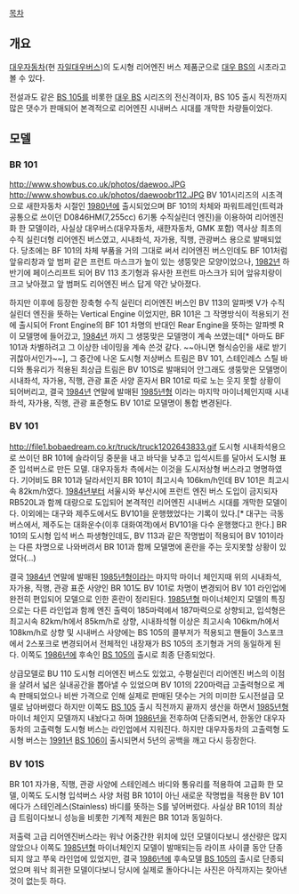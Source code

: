 [[목차]]
== 개요 ==
[[대우자동차]](현 [[자일대우버스]])의 도시형 리어엔진 버스 제품군으로 [[자일대우버스 BS|대우 BS]]의 시초라고 볼 수 있다.

전설과도 같은 [[자일대우버스 BS|BS 105]]를 비롯한 [[자일대우버스 BS|대우 BS]] 시리즈의 전신격이자, BS 105 출시 직전까지 많은 댓수가 판매되어 본격적으로 리어엔진 시내버스 시대를 개막한 차량들이었다.

== 모델 ==

=== BR 101 ===
http://www.showbus.co.uk/photos/daewoo.JPG
http://www.showbus.co.uk/photos/daewoobr112.JPG
BV 101시리즈의 시초격으로 새한자동차 시절인 [[1980년]]에 출시되었으며 BF 101의 차체와 파워트레인(트럭과 공통으로 쓰이던 D0846HM(7,255cc) 6기통 수직실린더 엔진)을 이용하여 리어엔진화 한 모델이라, 사실상 대우버스(대우자동차, 새한자동차, GMK 포함) 역사상 최초의 수직 실린더형 리어엔진 버스였고, 시내좌석, 자가용, 직행, 관광버스 용으로 발매되었다.
당초에는 BF 101의 차체 부품을 거의 그대로 써서 리어엔진 버스인데도 BF 101처럼 앞유리창과 앞 범퍼 같은 프런트 마스크가 높이 있는 생뚱맞은 모양이었으나, [[1982년]] 하반기에 페이스리프트 되어 BV 113 초기형과 유사한 프런트 마스크가 되어 앞유치랑이 크고 낮아졌고 앞 범퍼도 리어엔진 버스 답게 약간 낮아졌다.

하지만 이후에 등장한 장축형 수직 실린더 리어엔진 버스인 BV 113의 알파벳 V가 수직 실린더 엔진을 뜻하는 Vertical Engine 이었지만, BR 101은 그 작명방식이 적용되기 전에 출시되어 Front Engine의 BF 101 차명의 반대인 Rear Engine을 뜻하는 알파벳 R이 모델명에 들어갔고, [[1984년]] 까지 그 생뚱맞은 모델명이 계속 쓰였는데[* 아마도 BF 101과 차별하려고 그 이상한 네이밍을 계속 쓴것 같다. ~~아니면 형식승인을 새로 받기 귀찮아서인가~~], 그 중간에 나온 도시형 저상버스 트림은 BV 101, 스테인레스 스틸 바디와 통유리가 적용된 최상급 트림은 BV 101S로 발매되어 안그래도 생뚱맞은 모델명이 시내좌석, 자가용, 직행, 관광 표준 사양 혼자서 BR 101로 따로 노는 웃지 못할 상황이 되어버리고, 결국 [[1984년]] 연말에 발매된 [[1985년]]형 이라는 마지막 마이너체인지때 시내좌석, 자가용, 직행, 관광 표준형도 BV 101로 모델명이 통합 변경된다.
=== BV 101 ===
http://file1.bobaedream.co.kr/truck/truck1202643833.gif
도시형 시내좌석용으로 쓰이던 BR 101에 슬라이딩 중문을 내고 바닥을 낮추고 입석시트를 달아서 도시형 표준 입석버스로 만든 모델. 대우자동차 측에서는 이것을 도시저상형 버스라고 명명하였다. 기어비도 BR 101과 달라서인지 BR 101이 최고시속 106km/h인데 BV 101은 최고시속 82km/h였다. [[1984년]]부터 서울시와 부산시에 프런트 엔진 버스 도입이 금지되자 RB520L과 함께 대량으로 도입되어 본격적인 리어엔진 시내버스 시대를 개막한 모델이다. 이외에는 대구와 제주도에서도 BV101을 운행했었다는 기록이 있다.[* 대구는 극동버스에서, 제주도는 대화운수(이후 대화여객)에서 BV101을 다수 운행했다고 한다.]
BR 101의 도시형 입석 버스 파생형인데도, BV 113과 같은 작명법이 적용되어 BV 101이라는 다른 차명으로 나와버려서 BR 101과 함께 모델명에 혼란을 주는 웃지못할 상황이 있었다(...)

결국 [[1984년]] 연말에 발매된 [[1985년]]형이라는 마지막 마이너 체인지때 위의 시내좌석, 자가용, 직행, 관광 표준 사양인 BR 101도 BV 101로 차명이 변경되어 BV 101 라인업에 완전히 편입되어 모델으로 인한 혼란이 정리된다.
[[1985년]]형 마이너체인지 모델의 특징으로는 다른 라인업과 함께 엔진 출력이 185마력에서 187마력으로 상향되고, 입석형은 최고시속 82km/h에서 85km/h로 상향, 시내좌석형 이상은 최고시속 106km/h에서 108km/h로 상향 및 시내버스 사양에는 BS 105의 콜부저가 적용되고 핸들이 3스포크에서 2스포크로 변경되어서 전체적인 내장재가 BS 105의 초기형과 거의 동일하게 된다. 이쪽도 [[1986년]]에 후속인 [[자일대우버스 BS|BS 105]]의 출시로 최종 단종되었다.

상급모델로 BU 110 도시형 리어엔진 버스도 있었고, 수평실린더 리어엔진 버스의 이점을 살려서 넓은 실내공간을 뽑아낼 수 있었으며 BV 101의 220마력급 고출력형으로 계속 판매되었으나 비싼 가격으로 인해 실제로 판매된 댓수는 거의 미미한 도시전설급 모델로 남아버렸다 하지만 이쪽도 [[자일대우버스 BS|BS 105]] 출시 직전까지 끝까지 생산을 하면서 [[1985년]]형 마이너 체인지 모델까지 내놨다고 하며 [[1986년]]을 전후하여 단종되면서, 한동안 대우자동차의 고출력형 도시형 버스는 라인업에서 지워진다. 하지만 대우자동차의 고출력형 도시형 버스는 [[1991년]] [[자일대우버스 BS|BS 106]]이 출시되면서 5년의 공백을 깨고 다시 등장한다.

=== BV 101S ===
BR 101 자가용, 직행, 관광 사양에 스테인레스 바디와 통유리를 적용하여 고급화 한 모델, 이쪽도 도시형 입석버스 사양 처럼 BR 101이 아닌 새로운 작명법을 적용한 BV 101에다가 스테인레스(Stainless) 바디를 뜻하는 S를 넣어버렸다. 사실상 BR 101의 최상급 트림이다보니 성능을 비롯한 기계적 제원은 BR 101과 동일하다.

저출력 고급 리어엔진버스라는 워낙 어중간한 위치에 있던 모델이다보니 생산량은 많지 않았으나 이쪽도 [[1985년]]형 마이너체인지 모델이 발매되는등 라이프 사이클 동안 단종되지 않고 쭈욱 라인업에 있었지만, 결국 [[1986년]]에 후속모델 [[자일대우버스 BS|BS 105]]의 출시로 단종되었으며 워낙 희귀한 모델이다보니 당시에 실제로 돌아다니는 사진은 아직까지는 찾아낸것이 없는듯 하다.
